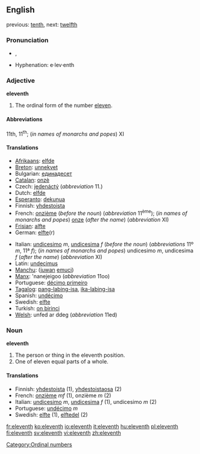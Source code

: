 ==English==

previous: [[tenth]], next: [[twelfth]]

===Pronunciation===
*{{IPA|/ɪˈlɛvnθ/}}, {{SAMPA|/IlEvnT/}}
*Hyphenation: e·lev·enth

===Adjective===
'''eleventh'''
# The ordinal form of the number [[eleven]].

====Abbreviations====
11th, 11<sup>th</sup>; (''in names of monarchs and popes'') XI

====Translations====
{{top}}
*[[Afrikaans]]: [[elfde]]
*[[Breton]]: [[unnekvet]]
*Bulgarian: [[единадесет]]
*[[Catalan]]: [[onzè]]
*Czech: [[jedenáctý]] (''abbreviation'' 11.)
*Dutch: [[elfde]]
*[[Esperanto]]: [[dekunua]]
*Finnish: [[yhdestoista]]
*French: [[onzième]] (''before the noun'') (''abbreviation'' 11<sup>ème</sup>); (''in names of monarchs and popes'') [[onze]] (''after the name'') (''abbreviation'' XI)
*[[Frisian]]: [[alfte]]
*German: [[elfte]](r)
{{mid}}
*Italian: [[undicesimo]] ''m'', [[undicesima]] ''f'' (''before the noun'') (''abbreviations'' 11º ''m'', 11ª ''f''); (''in names of monarchs and popes'') undicesimo ''m'', undicesima ''f'' (''after the name'') (''abbreviation'' XI)
*Latin: [[undecimus]]
*[[Manchu]]: ([[juwan]] [[emuci]])
*[[Manx]]: 'nanejeigoo (''abbreviation'' 11oo)
*Portuguese: [[décimo primeiro]]
*[[Tagalog]]: [[pang-labing-isa]], [[ika-labing-isa]]
*Spanish: [[undécimo]] 
*Swedish: [[elfte]]
*Turkish: [[on birinci]]
*[[Welsh]]: unfed ar ddeg (''abbreviation'' 11ed)
{{bottom}}

===Noun===
'''eleventh'''

#The person or thing in the eleventh position.
#One of eleven equal parts of a whole.

====Translations====

*Finnish: [[yhdestoista]] (1), [[yhdestoistaosa]] (2)
*French: [[onzième]] ''mf'' (1), onzième ''m'' (2)
*Italian: [[undicesimo]] ''m'', [[undicesima]] ''f'' (1), undicesimo ''m'' (2)
*Portuguese: [[undécimo]] ''m''
*Swedish: [[elfte]] (1), [[elftedel]] (2)

[[Category:Ordinal numbers]]

[[fr:eleventh]]
[[ko:eleventh]]
[[io:eleventh]]
[[it:eleventh]]
[[hu:eleventh]]
[[pl:eleventh]]
[[fi:eleventh]]
[[sv:eleventh]]
[[vi:eleventh]]
[[zh:eleventh]]